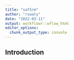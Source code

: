 ```yaml
---
title: "safSrm"
author: "rswaty"
date: "2022-03-11"
output: workflowr::wflow_html
editor_options:
  chunk_output_type: console
---
```


## Introduction

```r

```

